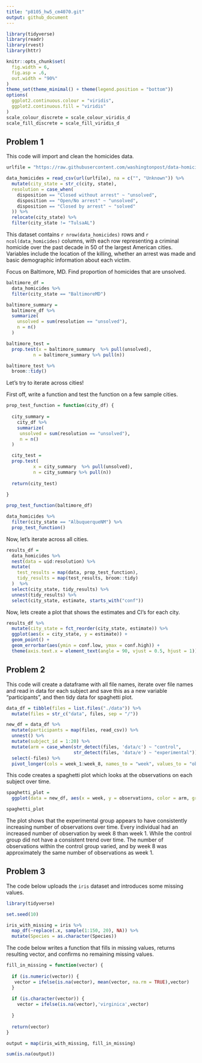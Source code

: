 ```yaml
---
title: "p8105_hw5_cm4070.git"
output: github_document
---
```


```r
library(tidyverse)
library(readr)
library(rvest)
library(httr)

knitr::opts_chunk$set(
  fig.width = 6,
  fig.asp = .6,
  out.width = "90%"
)
theme_set(theme_minimal() + theme(legend.position = "bottom"))
options(
  ggplot2.continuous.colour = "viridis",
  ggplot2.continuous.fill = "viridis"
)
scale_colour_discrete = scale_colour_viridis_d
scale_fill_discrete = scale_fill_viridis_d

```

## Problem 1

This code will import and clean the homicides data.

```r
urlfile = "https://raw.githubusercontent.com/washingtonpost/data-homicides/master/homicide-data.csv"

data_homicides = read_csv(url(urlfile), na = c("", "Unknown")) %>% 
  mutate(city_state = str_c(city, state),
  resolution = case_when(
    disposition == "Closed without arrest" ~ "unsolved", 
    disposition == "Open/No arrest" ~ "unsolved",
    disposition == "Closed by arrest" ~ "solved"
  )) %>%
  relocate(city_state) %>%
  filter(city_state != "TulsaAL")
```

This dataset contains `r nrow(data_homicides)` rows and `r ncol(data_homicides)` columns, with each row representing a criminal homicide over the past decade in 50 of the largest American cities. Variables include the location of the killing, whether an arrest was made and basic demographic information about each victim.

Focus on Baltimore, MD. Find proportion of homicides that are unsolved.

```r
baltimore_df = 
  data_homicides %>%
  filter(city_state == "BaltimoreMD")

baltimore_summary = 
  baltimore_df %>%
  summarize(
    unsolved = sum(resolution == "unsolved"),
    n = n()
  )

baltimore_test =
  prop.test(x = baltimore_summary  %>% pull(unsolved), 
          n = baltimore_summary %>% pull(n))

baltimore_test %>%
  broom::tidy()
```

Let's try to iterate across cities!

First off, write a function and test the function on a few sample cities.

```r
prop_test_function = function(city_df) {
  
  city_summary = 
    city_df %>%
    summarize(
     unsolved = sum(resolution == "unsolved"),
     n = n()
  )

  city_test =
  prop.test(
          x = city_summary  %>% pull(unsolved), 
          n = city_summary %>% pull(n))
  
  return(city_test)
  
}

prop_test_function(baltimore_df)

data_homicides %>%
  filter(city_state == "AlbuquerqueNM") %>%
  prop_test_function()
```

Now, let's iterate across all cities.

```r
results_df = 
  data_homicides %>%
  nest(data = uid:resolution) %>%
  mutate(
    test_results = map(data, prop_test_function),
    tidy_results = map(test_results, broom::tidy)
  )  %>%
  select(city_state, tidy_results) %>%
  unnest(tidy_results) %>%
  select(city_state, estimate, starts_with("conf"))
```

Now, lets create a plot that shows the estimates and CI's for each city.

```r
results_df %>%
  mutate(city_state = fct_reorder(city_state, estimate)) %>%
  ggplot(aes(x = city_state, y = estimate)) +
  geom_point() +
  geom_errorbar(aes(ymin = conf.low, ymax = conf.high)) +
  theme(axis.text.x = element_text(angle = 90, vjust = 0.5, hjust = 1))
```

## Problem 2

This code will create a dataframe with all file names, iterate over file names and read in data for each subject and save this as a new variable "participants", and then tidy data for spaghetti plot.

```r
data_df = tibble(files = list.files("./data")) %>%
  mutate(files = str_c("data", files, sep = "/")) 

new_df = data_df %>%
  mutate(participants = map(files, read_csv)) %>%
  unnest() %>%
  mutate(subject_id = 1:20) %>%
  mutate(arm = case_when(str_detect(files, 'data/c') ~ "control", 
                         str_detect(files, 'data/e') ~ "experimental")) %>%
  select(-files) %>%
  pivot_longer(cols = week_1:week_8, names_to = "week", values_to = "observations")
```

This code creates a spaghetti plot which looks at the observations on each subject over time.

```r
spaghetti_plot = 
  ggplot(data = new_df, aes(x = week, y = observations, color = arm, group = subject_id)) + geom_line() +  geom_point() + geom_path() + labs(caption = "Observations on each subject over time")

spaghetti_plot
```

The plot shows that the experimental group appears to have consistently increasing number of observations over time. Every individual had an increased number of observation by week 8 than week 1. While the control group did not have a consistent trend over time. The number of observations within the control group varied, and by week 8 was approximately the same number of observations as week 1. 

## Problem 3

The code below uploads the `iris` dataset and introduces some missing values.

```r
library(tidyverse)

set.seed(10)

iris_with_missing = iris %>% 
  map_df(~replace(.x, sample(1:150, 20), NA)) %>%
  mutate(Species = as.character(Species)) 
```

The code below writes a function that fills in missing values, returns resulting vector, and confirms no remaining missing values.

```r
fill_in_missing = function(vector) {
  
  if (is.numeric(vector)) {
   vector = ifelse(is.na(vector), mean(vector, na.rm = TRUE),vector)
  }
  
  if (is.character(vector)) {
    vector = ifelse(is.na(vector),'virginica',vector)
    
  }
  
  return(vector)
}

output = map(iris_with_missing, fill_in_missing)

sum(is.na(output))
```



